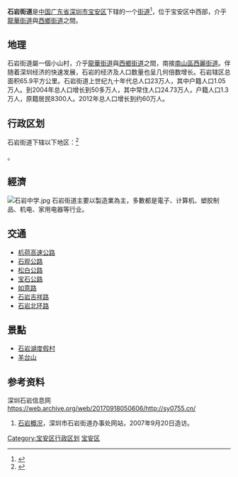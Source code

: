 {{中国乡级行政区<!---乡级行政区专用模板--->
|景观照片文件名 = Shiyan 1.jpg
|景观照片描述 = 石岩街道一景
|汉语拼音 = Shíyán Jiēdào
|其他语言 = 
|其他语言名称 = 
|旧称 = 
|地名出处 = 
|位置图文件名 = 
|位置图描述 = 
|自定义图片= 
|建置时间 = 
|政府驻地 = 
|毗邻 = 
|总面积 = 65.9平方公里
|总人口 = 54万人
|总人口年份 = 2004
|户籍人口 = 1.3万人
|户籍人口年份 = 2004
|常住人口 = 
|常住人口年份 = 
|人口密度 = 
|GDP = 
|GDP年份 = 
|邮政编码 = 518100
|电话区号 = 755
|官方网站 = http://syjdb.baoan.gov.cn/
|网站名称 = 石岩政务网
|44/03/06/008/000}}

'''石岩街道'''是[[中华人民共和国|中国]][[广东省|广东省]][[深圳市|深圳市]][[宝安区|宝安区]]下辖的一个[[街道办事处|街道]]<ref>{{PRC admin/ref sgc|{{PRC admin/parent|44/03/06/008/000}}}}</ref>，位于宝安区中西部，介乎[[龙华街道_(深圳市)|龍華街道]]與[[西鄉街道|西鄉街道]]之間。

==地理==
石岩街道屬一個小山村，介乎[[龙华街道_(深圳市)|龍華街道]]與[[西鄉街道|西鄉街道]]之間，南接[[南山區|南山區]][[西麗街道|西麗街道]]。伴随着深圳经济的快速发展，石岩的经济及人口数量也呈几何倍数增长。石岩辖区总面积65.9平方公里。石岩街道上世纪九十年代总人口23万人，其中户籍人口1.05万人。到2004年总人口增长到50多万人，其中常住人口24.73万人，户籍人口1.3万人，原籍居民8300人。2012年总人口增长到约60万人。

== 行政区划 ==
石岩街道下辖以下地区：<ref>{{PRC admin/ref sgc|44/03/06/008/000}}</ref>

{{PRC admin/children|44/03/06/008/000}}。

==經濟==
[[File:石岩中学.jpg|thumb]]
石岩街道主要以製造業為主，多數都是電子、计算机、塑胶制品、机电、家用电器等行业。

==交通==
*[[机荷高速公路|机荷高速公路]]
*[[石观公路|石观公路]]
*[[松白公路|松白公路]]
*[[宝石公路|宝石公路]]
*[[如意路|如意路]]
*[[石岩吉祥路|石岩吉祥路]]
*[[石岩北环路|石岩北环路]]

==景點==
*[[石岩湖度假村|石岩湖度假村]]
*[[羊台山|羊台山]]

==参考资料==
{{reflist}}
深圳石岩信息网   https://web.archive.org/web/20170918050606/http://sy0755.cn/
#[http://www.szshiyan.gov.cn/type.asp?typeid=26 石岩概况]{{dead link|date=2018年4月 |bot=InternetArchiveBot |fix-attempted=yes }}，深圳市石岩街道办事处网站，2007年9月20日造访。

{{深圳小作品}}
{{深圳市宝安区行政区划}}
[[Category:宝安区行政区划|Category:宝安区行政区划]]
[[Category:深圳街道_(行政区划)|宝安区]]